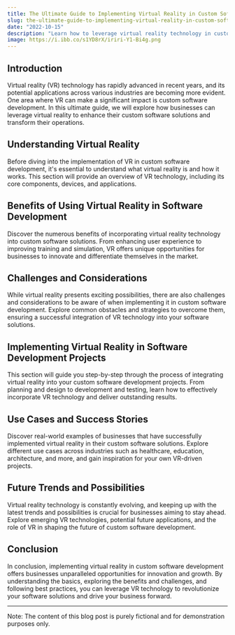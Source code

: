 ```yaml
---
title: The Ultimate Guide to Implementing Virtual Reality in Custom Software Development
slug: the-ultimate-guide-to-implementing-virtual-reality-in-custom-software-development
date: "2022-10-15"
description: "Learn how to leverage virtual reality technology in custom software development and revolutionize your business. Explore the benefits, challenges, and implementation strategies in this comprehensive guide."
image: https://i.ibb.co/s1YD8rX/iriri-Y1-Bi4g.png
---
```


## Introduction

Virtual reality (VR) technology has rapidly advanced in recent years, and its potential applications across various industries are becoming more evident. One area where VR can make a significant impact is custom software development. In this ultimate guide, we will explore how businesses can leverage virtual reality to enhance their custom software solutions and transform their operations.

## Understanding Virtual Reality

Before diving into the implementation of VR in custom software development, it's essential to understand what virtual reality is and how it works. This section will provide an overview of VR technology, including its core components, devices, and applications.

## Benefits of Using Virtual Reality in Software Development

Discover the numerous benefits of incorporating virtual reality technology into custom software solutions. From enhancing user experience to improving training and simulation, VR offers unique opportunities for businesses to innovate and differentiate themselves in the market.

## Challenges and Considerations

While virtual reality presents exciting possibilities, there are also challenges and considerations to be aware of when implementing it in custom software development. Explore common obstacles and strategies to overcome them, ensuring a successful integration of VR technology into your software solutions.

## Implementing Virtual Reality in Software Development Projects

This section will guide you step-by-step through the process of integrating virtual reality into your custom software development projects. From planning and design to development and testing, learn how to effectively incorporate VR technology and deliver outstanding results.

## Use Cases and Success Stories

Discover real-world examples of businesses that have successfully implemented virtual reality in their custom software solutions. Explore different use cases across industries such as healthcare, education, architecture, and more, and gain inspiration for your own VR-driven projects.

## Future Trends and Possibilities

Virtual reality technology is constantly evolving, and keeping up with the latest trends and possibilities is crucial for businesses aiming to stay ahead. Explore emerging VR technologies, potential future applications, and the role of VR in shaping the future of custom software development.

## Conclusion

In conclusion, implementing virtual reality in custom software development offers businesses unparalleled opportunities for innovation and growth. By understanding the basics, exploring the benefits and challenges, and following best practices, you can leverage VR technology to revolutionize your software solutions and drive your business forward.

---

Note: The content of this blog post is purely fictional and for demonstration purposes only.